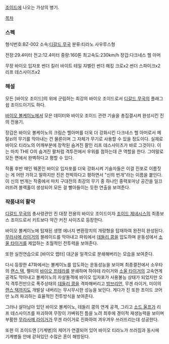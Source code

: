 [[조이드]]에 나오는 가상의 병기.

[[목차]]

=== 스펙 ===

형식번호:BZ-002
소속:[[디갈드 무국]]
분류:티라노 사우루스형

전장:29.4미터
전고:12.4미터
중량:160톤
최고속도:230km/h
장갑:다크네스 헬 아머 

무장
바이오 입자포
썬더 킬러 바이트
테일 쟈벨린
썬더 해킹 크로x2
썬더 스파이크x2
리프 데스사이즈x2 

=== 해설 ===
모든 [바이오 조이드]의 위에 군림하는 최강의 바이오 조이드로서 [[디갈드 무국]]의 플래그 쉽 조이드이기도 하다.

[[바이오 볼케이노]]에서 모은 데이터와 바이오 조이드 관련 기술을 총집결시켜 완성시킨 진의 전용기.

장갑은 바이오 볼케이노의 크림슨 헬아머를 더욱 더 강화시킨 다크네스 헬 아머로서 메탈zi의 무기를 막아내는 건 물론이며 그 자체가 무기로 사용할 수 있을 정도이다. 실제로 바이오 티라노의 어깨부분에 장착된 숨겨진 팔인 리프 데스사이즈가 바로 그것이다. 이는 마치 THE O의 숨겨진 팔처럼 격투전에서 우위를 점하는데 큰 역할을 한다. 그야말로 모든 면에서 완벽하다고 평할 수 있다.

작품 후반 매인 웨폰인 바이오 입자포를 더욱 강화시켜 기술자들은 이걸 진포로 이름짓는 게 어떤 가하고 말하지만 진은 천박하다고 평하면서 "신의 번개"라는 이름을 붙인다. 이 신의 번개는 작중에서 마치 구대전의 최강의 무기 중 하나인 중력포마냥 공간을 일끄러뜨려 블랙홀이 생성되어 모든 걸 빨아들이는 듯한 연출을 보여준다.

=== 작품내의 활약 ===
[[디갈드 무국]]의 총사령관인 진 대장 전용의 바이오 조이드이자 [[조이드 제네시스]]의 최종보스 조이드로서 키트보다 약간 커진 사이즈로 등장한다.

바이오 볼케이노에 탑재된 생명 에너지 변환장치의 개량형을 탑재하여 완전히 완성된다. [[무라사메 라이거]]의 블레이드를 막아내고 파워에서 [[데들리 콩]]을 압도하며 운동성에서 [[소울 타이거]]를 제압하는 초월적인 전투력을 보여준다.

또한 실전연습으로 [바이오 랩터] 대군을 일격으로 분쇄해버리는 모습을 보여준다.

다시 등장한 47화에서는 볼케이노를 압도하는 운동성능을 보이며 최종결전에서 소우타의 [[랜스 택]], 펠미의 [[바이오 프테라]]를 분쇄하며 하야테 라이거와 [[소울 타이거]]의 고속연계공격도 막아내고 볼케이노의 자살돌격에 바이오 입자포가 사용불능 상태가 되었지만 오직 격투전만으로 폭주상태의 [[데들리 콩]]을 격파해버리고 [[밤브리언]], 무겐 라이거, 미이의 [[랜스 택]]까지도 개발살 내버리는 무시무시한 성능을 보인다. 게다가 진 또한 조이드 코어만 노려 파괴하는 효율적인 전투방식을 보여준다.

그러나 살아남아 있던 바이오 볼케이노, 데들리 콩의 연계 공격, 그리고 [[소드 울프]]가 리프 데스사이즈를 파괴하여 무장이 가벼워진 틈을 노려 최후에 경이적 재생능력을 보이며 부활한 [[무라사메 라이거]]가 무겐 라이거로 진화하여 겨우겨우 쓰러뜨리는데 성공한다.

또한 이 조이드엔 [기계병]의 제어가 연결되어 있어 바이오 티라노가 쓰러짐과 동시에 기계병들 안에 갇혀있던 수많은 혼이 해방된다.

